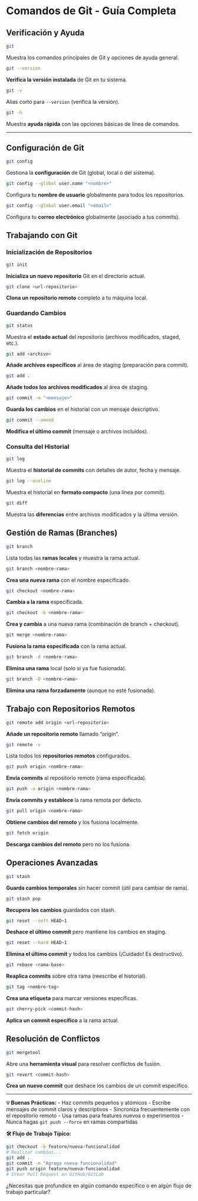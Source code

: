 # Comandos de Git - Guía Completa

## Verificación y Ayuda

```bash
git
```
Muestra los comandos principales de Git y opciones de ayuda general.

```bash
git --version
```
**Verifica la versión instalada** de Git en tu sistema.

```bash
git -v
```
Alias corto para `--version` (verifica la versión).

```bash
git -h
```
Muestra **ayuda rápida** con las opciones básicas de línea de comandos.

---

## Configuración de Git

```bash
git config
```
Gestiona la **configuración** de Git (global, local o del sistema).

```bash
git config --global user.name "<nombre>"
```
Configura tu **nombre de usuario** globalmente para todos los repositorios.

```bash
git config --global user.email "<email>"
```
Configura tu **correo electrónico** globalmente (asociado a tus commits).

## Trabajando con Git

### Inicialización de Repositorios

```bash
git init
```
**Inicializa un nuevo repositorio** Git en el directorio actual.

```bash
git clone <url-repositorio>
```
**Clona un repositorio remoto** completo a tu máquina local.

### Guardando Cambios

```bash
git status
```
Muestra el **estado actual** del repositorio (archivos modificados, staged, etc.).

```bash
git add <archivo>
```
**Añade archivos específicos** al área de staging (preparación para commit).

```bash
git add .
```
**Añade todos los archivos modificados** al área de staging.

```bash
git commit -m "<mensaje>"
```
**Guarda los cambios** en el historial con un mensaje descriptivo.

```bash
git commit --amend
```
**Modifica el último commit** (mensaje o archivos incluidos).

### Consulta del Historial

```bash
git log
```
Muestra el **historial de commits** con detalles de autor, fecha y mensaje.

```bash
git log --oneline
```
Muestra el historial en **formato compacto** (una línea por commit).

```bash
git diff
```
Muestra las **diferencias** entre archivos modificados y la última versión.

## Gestión de Ramas (Branches)

```bash
git branch
```
Lista todas las **ramas locales** y muestra la rama actual.

```bash
git branch <nombre-rama>
```
**Crea una nueva rama** con el nombre especificado.

```bash
git checkout <nombre-rama>
```
**Cambia a la rama** especificada.

```bash
git checkout -b <nombre-rama>
```
**Crea y cambia** a una nueva rama (combinación de branch + checkout).

```bash
git merge <nombre-rama>
```
**Fusiona la rama especificada** con la rama actual.

```bash
git branch -d <nombre-rama>
```
**Elimina una rama** local (solo si ya fue fusionada).

```bash
git branch -D <nombre-rama>
```
**Elimina una rama forzadamente** (aunque no esté fusionada).

## Trabajo con Repositorios Remotos

```bash
git remote add origin <url-repositorio>
```
**Añade un repositorio remoto** llamado "origin".

```bash
git remote -v
```
Lista todos los **repositorios remotos** configurados.

```bash
git push origin <nombre-rama>
```
**Envía commits** al repositorio remoto (rama especificada).

```bash
git push -u origin <nombre-rama>
```
**Envía commits y establece** la rama remota por defecto.

```bash
git pull origin <nombre-rama>
```
**Obtiene cambios del remoto** y los fusiona localmente.

```bash
git fetch origin
```
**Descarga cambios del remoto** pero no los fusiona.

## Operaciones Avanzadas

```bash
git stash
```
**Guarda cambios temporales** sin hacer commit (útil para cambiar de rama).

```bash
git stash pop
```
**Recupera los cambios** guardados con stash.

```bash
git reset --soft HEAD~1
```
**Deshace el último commit** pero mantiene los cambios en staging.

```bash
git reset --hard HEAD~1
```
**Elimina el último commit** y todos los cambios (¡Cuidado! Es destructivo).

```bash
git rebase <rama-base>
```
**Reaplica commits** sobre otra rama (reescribe el historial).

```bash
git tag <nombre-tag>
```
**Crea una etiqueta** para marcar versiones específicas.

```bash
git cherry-pick <commit-hash>
```
**Aplica un commit específico** a la rama actual.

## Resolución de Conflictos

```bash
git mergetool
```
Abre una **herramienta visual** para resolver conflictos de fusión.

```bash
git revert <commit-hash>
```
**Crea un nuevo commit** que deshace los cambios de un commit específico.

---

**💡 Buenas Prácticas:**
- Haz commits pequeños y atómicos
- Escribe mensajes de commit claros y descriptivos
- Sincroniza frecuentemente con el repositorio remoto
- Usa ramas para features nuevos o experimentos
- Nunca hagas `git push --force` en ramas compartidas

**🛠️ Flujo de Trabajo Típico:**
```bash
git checkout -b feature/nueva-funcionalidad
# Realizar cambios...
git add .
git commit -m "Agrega nueva funcionalidad"
git push origin feature/nueva-funcionalidad
# Crear Pull Request en GitHub/GitLab
```

¿Necesitas que profundice en algún comando específico o en algún flujo de trabajo particular?